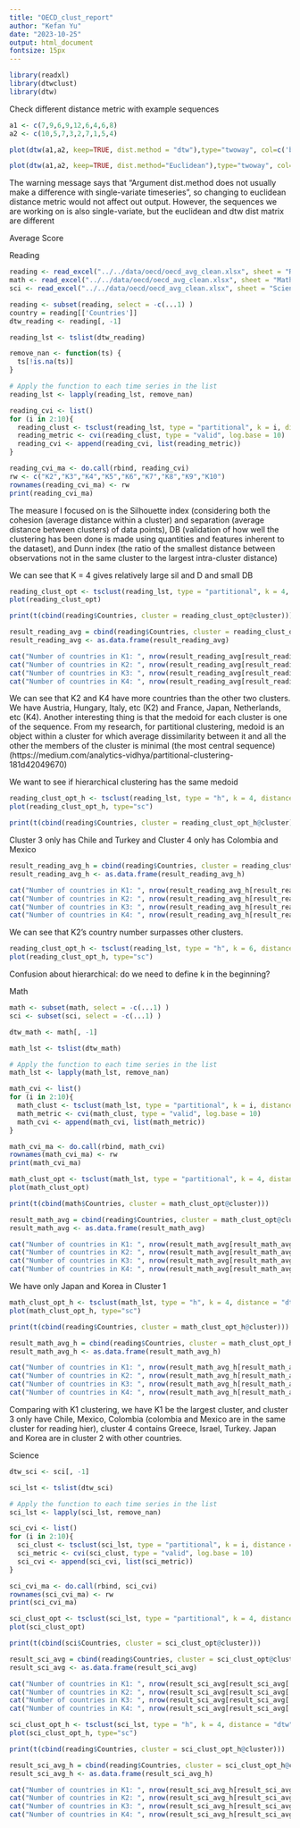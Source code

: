 ```yaml
---
title: "OECD_clust_report"
author: "Kefan Yu"
date: "2023-10-25"
output: html_document
fontsize: 15px
---
```


```r
library(readxl)
library(dtwclust)
library(dtw)
```

Check different distance metric with example sequences

```r
a1 <- c(7,9,6,9,12,6,4,6,8)
a2 <- c(10,5,7,3,2,7,1,5,4)
```

```r
plot(dtw(a1,a2, keep=TRUE, dist.method = "dtw"),type="twoway", col=c('blue', 'magenta'))
```

```r
plot(dtw(a1,a2, keep=TRUE, dist.method="Euclidean"),type="twoway", col=c('blue', 'magenta'))
```
The warning message says that "Argument dist.method does not usually make a difference with single-variate timeseries", so changing to euclidean distance metric would not affect out output. However, the sequences we are working on is also single-variate, but the euclidean and dtw dist matrix are different


Average Score

Reading

```r
reading <- read_excel("../../data/oecd/oecd_avg_clean.xlsx", sheet = "Reading")
math <- read_excel("../../data/oecd/oecd_avg_clean.xlsx", sheet = "Math")
sci <- read_excel("../../data/oecd/oecd_avg_clean.xlsx", sheet = "Science")
```

```r
reading <- subset(reading, select = -c(...1) )
country = reading[['Countries']]
dtw_reading <- reading[, -1]
```

```r
reading_lst <- tslist(dtw_reading)

remove_nan <- function(ts) {
  ts[!is.na(ts)]
}

# Apply the function to each time series in the list
reading_lst <- lapply(reading_lst, remove_nan)
```

```r
reading_cvi <- list()
for (i in 2:10){
  reading_clust <- tsclust(reading_lst, type = "partitional", k = i, distance = "dtw", centroid = "pam",set.seed(5))
  reading_metric <- cvi(reading_clust, type = "valid", log.base = 10)
  reading_cvi <- append(reading_cvi, list(reading_metric))
}

reading_cvi_ma <- do.call(rbind, reading_cvi)
rw <- c("K2","K3","K4","K5","K6","K7","K8","K9","K10")
rownames(reading_cvi_ma) <- rw
print(reading_cvi_ma)
```

The measure I focused on is the Silhouette index (considering both the cohesion (average distance within a cluster) and separation (average distance between clusters) of data points), DB (validation of how well the clustering has been done is made using quantities and features inherent to the dataset), and Dunn index (the ratio of the smallest distance between observations not in the same cluster to the largest intra-cluster distance)

We can see that K = 4 gives relatively large sil and D and small DB

```r
reading_clust_opt <- tsclust(reading_lst, type = "partitional", k = 4, distance = "dtw", centroid = "pam",seed = 725)
plot(reading_clust_opt)
```

```r
print(t(cbind(reading$Countries, cluster = reading_clust_opt@cluster)))
```
```r
result_reading_avg = cbind(reading$Countries, cluster = reading_clust_opt@cluster)
result_reading_avg <- as.data.frame(result_reading_avg)

cat("Number of countries in K1: ", nrow(result_reading_avg[result_reading_avg['cluster'] == "1", ]), "\n")
cat("Number of countries in K2: ", nrow(result_reading_avg[result_reading_avg['cluster'] == "2", ]), "\n")
cat("Number of countries in K3: ", nrow(result_reading_avg[result_reading_avg['cluster'] == "3", ]), "\n")
cat("Number of countries in K4: ", nrow(result_reading_avg[result_reading_avg['cluster'] == "4", ]), "\n")
```

We can see that K2 and K4 have more countries than the other two clusters. We have Austria, Hungary, Italy, etc (K2) and France, Japan, Netherlands, etc (K4). Another interesting thing is that the medoid for each cluster is one of the sequence. From my research, for partitional clustering, medoid is an object within a cluster for which average dissimilarity between it and all the other the members of the cluster is minimal (the most central sequence) (https://medium.com/analytics-vidhya/partitional-clustering-181d42049670)

We want to see if hierarchical clustering has the same medoid

```r
reading_clust_opt_h <- tsclust(reading_lst, type = "h", k = 4, distance = "dtw", seed = 725)
plot(reading_clust_opt_h, type="sc")
```

```r
print(t(cbind(reading$Countries, cluster = reading_clust_opt_h@cluster)))
```
Cluster 3 only  has Chile and Turkey and Cluster 4 only  has Colombia and Mexico

```r
result_reading_avg_h = cbind(reading$Countries, cluster = reading_clust_opt_h@cluster)
result_reading_avg_h <- as.data.frame(result_reading_avg_h)

cat("Number of countries in K1: ", nrow(result_reading_avg_h[result_reading_avg_h['cluster'] == "1", ]), "\n")
cat("Number of countries in K2: ", nrow(result_reading_avg_h[result_reading_avg_h['cluster'] == "2", ]), "\n")
cat("Number of countries in K3: ", nrow(result_reading_avg_h[result_reading_avg_h['cluster'] == "3", ]), "\n")
cat("Number of countries in K4: ", nrow(result_reading_avg_h[result_reading_avg_h['cluster'] == "4", ]), "\n")
```

We can see that K2's country number surpasses other clusters.

```r
reading_clust_opt_h <- tsclust(reading_lst, type = "h", k = 6, distance = "dtw", seed = 725)
plot(reading_clust_opt_h, type="sc")
```

Confusion about hierarchical: do we need to define k in the beginning?

Math

```r
math <- subset(math, select = -c(...1) )
sci <- subset(sci, select = -c(...1) )
```

```r
dtw_math <- math[, -1]

math_lst <- tslist(dtw_math)

# Apply the function to each time series in the list
math_lst <- lapply(math_lst, remove_nan)
```

```r
math_cvi <- list()
for (i in 2:10){
  math_clust <- tsclust(math_lst, type = "partitional", k = i, distance = "dtw", centroid = "pam",set.seed(4))
  math_metric <- cvi(math_clust, type = "valid", log.base = 10)
  math_cvi <- append(math_cvi, list(math_metric))
}

math_cvi_ma <- do.call(rbind, math_cvi)
rownames(math_cvi_ma) <- rw
print(math_cvi_ma)
```

```r
math_clust_opt <- tsclust(math_lst, type = "partitional", k = 4, distance = "dtw", centroid = "pam",seed = 725)
plot(math_clust_opt)
```

```r
print(t(cbind(math$Countries, cluster = math_clust_opt@cluster)))
```

```r
result_math_avg = cbind(reading$Countries, cluster = math_clust_opt@cluster)
result_math_avg <- as.data.frame(result_math_avg)

cat("Number of countries in K1: ", nrow(result_math_avg[result_math_avg['cluster'] == "1", ]), "\n")
cat("Number of countries in K2: ", nrow(result_math_avg[result_math_avg['cluster'] == "2", ]), "\n")
cat("Number of countries in K3: ", nrow(result_math_avg[result_math_avg['cluster'] == "3", ]), "\n")
cat("Number of countries in K4: ", nrow(result_math_avg[result_math_avg['cluster'] == "4", ]), "\n")
```

We have only Japan and Korea in Cluster 1

```r
math_clust_opt_h <- tsclust(math_lst, type = "h", k = 4, distance = "dtw", seed = 725)
plot(math_clust_opt_h, type="sc")
```

```r
print(t(cbind(reading$Countries, cluster = math_clust_opt_h@cluster)))
```

```r
result_math_avg_h = cbind(reading$Countries, cluster = math_clust_opt_h@cluster)
result_math_avg_h <- as.data.frame(result_math_avg_h)

cat("Number of countries in K1: ", nrow(result_math_avg_h[result_math_avg_h['cluster'] == "1", ]), "\n")
cat("Number of countries in K2: ", nrow(result_math_avg_h[result_math_avg_h['cluster'] == "2", ]), "\n")
cat("Number of countries in K3: ", nrow(result_math_avg_h[result_math_avg_h['cluster'] == "3", ]), "\n")
cat("Number of countries in K4: ", nrow(result_math_avg_h[result_math_avg_h['cluster'] == "4", ]), "\n")
```

Comparing with K1 clustering, we have K1 be the largest cluster, and cluster 3 only have Chile, Mexico, Colombia (colombia and Mexico are in the same cluster for reading hier), cluster 4 contains Greece, Israel, Turkey. Japan and Korea are in cluster 2 with other countries.

Science

```r
dtw_sci <- sci[, -1]

sci_lst <- tslist(dtw_sci)

# Apply the function to each time series in the list
sci_lst <- lapply(sci_lst, remove_nan)

```

```r
sci_cvi <- list()
for (i in 2:10){
  sci_clust <- tsclust(sci_lst, type = "partitional", k = i, distance = "dtw", centroid = "pam",set.seed(4))
  sci_metric <- cvi(sci_clust, type = "valid", log.base = 10)
  sci_cvi <- append(sci_cvi, list(sci_metric))
}

sci_cvi_ma <- do.call(rbind, sci_cvi)
rownames(sci_cvi_ma) <- rw
print(sci_cvi_ma)
```
 
```r
sci_clust_opt <- tsclust(sci_lst, type = "partitional", k = 4, distance = "dtw", centroid = "pam",seed = 725)
plot(sci_clust_opt)
```

```r
print(t(cbind(sci$Countries, cluster = sci_clust_opt@cluster)))
```

```r
result_sci_avg = cbind(reading$Countries, cluster = sci_clust_opt@cluster)
result_sci_avg <- as.data.frame(result_sci_avg)

cat("Number of countries in K1: ", nrow(result_sci_avg[result_sci_avg['cluster'] == "1", ]), "\n")
cat("Number of countries in K2: ", nrow(result_sci_avg[result_sci_avg['cluster'] == "2", ]), "\n")
cat("Number of countries in K3: ", nrow(result_sci_avg[result_sci_avg['cluster'] == "3", ]), "\n")
cat("Number of countries in K4: ", nrow(result_sci_avg[result_sci_avg['cluster'] == "4", ]), "\n")
```


```r
sci_clust_opt_h <- tsclust(sci_lst, type = "h", k = 4, distance = "dtw", seed = 725)
plot(sci_clust_opt_h, type="sc")
```

```r
print(t(cbind(reading$Countries, cluster = sci_clust_opt_h@cluster)))
```

```r
result_sci_avg_h = cbind(reading$Countries, cluster = sci_clust_opt_h@cluster)
result_sci_avg_h <- as.data.frame(result_sci_avg_h)

cat("Number of countries in K1: ", nrow(result_sci_avg_h[result_sci_avg_h['cluster'] == "1", ]), "\n")
cat("Number of countries in K2: ", nrow(result_sci_avg_h[result_sci_avg_h['cluster'] == "2", ]), "\n")
cat("Number of countries in K3: ", nrow(result_sci_avg_h[result_sci_avg_h['cluster'] == "3", ]), "\n")
cat("Number of countries in K4: ", nrow(result_sci_avg_h[result_sci_avg_h['cluster'] == "4", ]), "\n")
```


